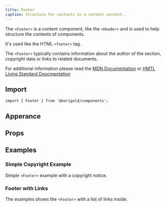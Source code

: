 ```yaml
---
title: Footer
caption: Structure for contents in a content context..
---
```


The `<Footer>` is a content component, like the `<Header>` and is used to help structure the contents of components.

It's used like the HTML `<footer>` tag.

The `<Footer>` typically contains information about the author of the section, copyright data or links to related documents.

For additional information please read the [MDN Documentation](https://developer.mozilla.org/en-US/docs/Web/HTML/Element/footer) or [HMTL Living Standard Doucmentation](https://html.spec.whatwg.org/multipage/sections.html#the-footer-element)

## Import

```tsx
import { Footer } from '@marigold/components';
```

## Apperance

<AppearanceTable component={title} />

## Props

<PropsTable component={title} />

## Examples

### Simple Copyright Example

Simple `<Footer>` example with a copyright notice.

<ComponentDemo file="./copyright-footer.demo.tsx" />

### Footer with Links

The examples shows the `<Footer>` with a list of links inside.

<ComponentDemo file="./list-footer.demo.tsx" />
